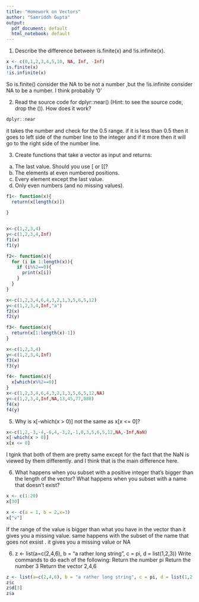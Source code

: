 ```yaml
---
title: "Homework on Vectors"
author: "Samriddh Gupta"
output:
  pdf_document: default
  html_notebook: default
---
```


1. Describe the difference between is.finite(x) and !is.infinite(x).
```r
x <- c(0,1,2,3,4,5,10, NA, Inf, -Inf)
is.finite(x)
!is.infinite(x)
```

So is.finite() consider the NA to be not a number ,but the !is.infinite consider  NA to be a number. I think probabily '0'

2. Read the source code for dplyr::near() (Hint: to see the source code, drop the ()). How does it work?
```r
dplyr::near
```
it takes the number and check for the 0.5 range. if it is less than 0.5 then it goes to left side of the number line to the integer and if it more then it will go to the right side of the number line.

3. Create functions that take a vector as input and returns:
  a.	The last value. Should you use [ or [[?
  b.	The elements at even numbered positions.
  c.	Every element except the last value.
  d.	Only even numbers (and no missing values).

```r
f1<- function(x){
  return(x[length(x)])
  
}


x<-c(1,2,3,4)
y<-c(1,2,3,4,Inf)
f1(x)
f1(y)

```
```r

f2<- function(x){
  for (i in 1:length(x)){
    if (i%%2==0){
      print(x[i])
    }
  }
}

x<-c(1,2,3,4,6,4,3,2,1,3,5,6,5,12)
y<-c(1,2,3,4,Inf,"a")
f2(x)
f2(y)

```
```r
f3<- function(x){
  return(x[1:length(x)-1])
}

x<-c(1,2,3,4)
y<-c(1,2,3,4,Inf)
f3(x)
f3(y)
```
```r
f4<- function(x){
  x[which(x%%2==0)]
}
x<-c(1,2,3,4,6,4,3,2,1,3,5,6,5,12,NA)
y<-c(1,2,3,4,Inf,NA,13,45,77,888)
f4(x)
f4(y)
```

5. Why is x[-which(x > 0)] not the same as x[x <= 0]?

```r
x<-c(1,2,-3,-4,-6,4,-3,2,-1,0,3,5,6,5,12,NA,-Inf,NaN)
x[-which(x > 0)]
x[x <= 0]
```

I tgink that both of them are pretty same except for the fact that the NaN is viewed by them differently. and I think that is the main difference here.

6. What happens when you subset with a positive integer that’s bigger than the length of the vector? What happens when you subset with a name that doesn’t exist?
```r
x <- c(1:20)
x[30]

x <- c(a = 1, b = 2,x=3)
x["v"]
```
If the range of the value is bigger than what you have in the vector than it gives you a missing value. same happens with the subset of the name that goes not exsist . it gives you a missing value or NA

6. z <- list(a=c(2,4,6), b = "a rather long string", c = pi, d = list(1,2,3))
Write commands to do each of the following:
  Return the number pi 
  Return the number 3
  Return the vector 2,4,6
  
```r
z <- list(a=c(2,4,6), b = "a rather long string", c = pi, d = list(1,2,3))
z$c
z$d[3]
z$a
```


